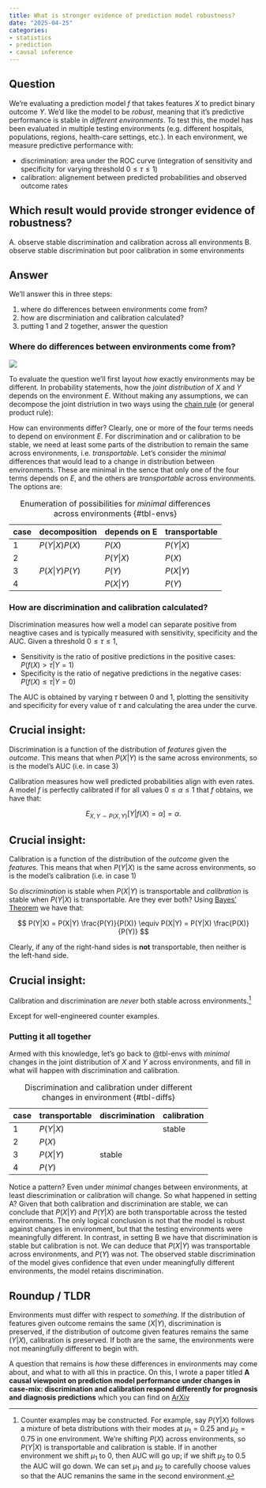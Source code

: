 ```yaml
---
title: What is stronger evidence of prediction model robustness?
date: "2025-04-25"
categories:
- statistics 
- prediction
- causal inference
---
```


## Question

We're evaluating a prediction model $f$ that takes features $X$ to predict binary outcome $Y$.
We'd like the model to be *robust*, meaning that it's predictive performance is stable in *different environments*.
To test this, the model has been evaluated in multiple testing environments (e.g. different hospitals, populations, regions, health-care settings, etc.).
In each environment, we measure predictive performance with:

- discrimination: area under the ROC curve (integration of sensitivity and specificity for varying threshold $0 \leq \tau \leq 1$)
- calibration: alignement between predicted probabilities and observed outcome rates

:::{.callout-tip}


## Which result would provide stronger evidence of robustness?

A. observe stable discrimination and calibration across all environments
B. observe stable discrimination but poor calibration in some environments


:::

## Answer

We'll answer this in three steps:

1. where do differences between environments come from?
2. how are discrminiation and calibration calculated?
3. putting 1 and 2 together, answer the question

### Where do differences between environments come from?

![](min-transport.png)

To evaluate the question we'll first layout *how* exactly environments may be different. In probability statements, how the *joint distribution* of $X$ and $Y$ depends on the environment $E$.
Without making any assumptions, we can decompose the joint distriution in two ways using the [chain rule](https://en.wikipedia.org/wiki/Chain_rule_(probability)) (or general product rule):

\begin{align*}
  P_E(X,Y) &= P_E(Y|X)P_E(X) \\
           &= P_E(X|Y)P_E(Y)
\end{align*}

How can environments differ? Clearly, one or more of the four terms needs to depend on environment $E$.
For discrimination and or calibration to be stable, we need at least some parts of the distribution to remain the same across environments, i.e. *transportable*.
Let's consider the *minimal* differences that would lead to a change in distribution between environments.
These are minimal in the sence that only one of the four terms depends on $E$, and the others are *transportable* across environments.
The options are:

| case | decomposition  | depends on E  | transportable |
|------|----------------|---------------|---------------|
| 1    | $P(Y|X)P(X)$   | $P(X)$        | $P(Y|X)$      |
| 2    |                | $P(Y|X)$      | $P(X)$        |
| 3    | $P(X|Y)P(Y)$   | $P(Y)$        | $P(X|Y)$      |
| 4    |                | $P(X|Y)$      | $P(Y)$        |

: Enumeration of possibilities for *minimal* differences across environments {#tbl-envs}


### How are discrimination and calibration calculated?

Discrimination measures how well a model can separate positive from neagtive cases and is typically measured with sensitivity, specificity and the AUC.
Given a threshold $0 \leq \tau \leq 1$,

  - Sensitivity is the ratio of positive predictions in the positive cases: $P(f(X) > \tau | Y=1)$
  - Specificity is the ratio of negative predictions in the negative cases: $P(f(X) \leq \tau | Y=0)$

The AUC is obtained by varying $\tau$ between 0 and 1, plotting the sensitivity and specificity for every value of $\tau$ and calculating the area under the curve.

:::{.callout-tip}

## Crucial insight:

Discrimination is a function of the distribution of *features* given the *outcome*.
This means that when $P(X|Y)$ is the same across environments, so is the model's AUC (i.e. in case 3)
:::

Calibration measures how well predicted probabilities align with even rates.
A model $f$ is perfectly calibrated if for all values $0 \leq \alpha \leq 1$ that $f$ obtains, we have that:

$$
  E_{X,Y \sim P(X,Y)}[Y|f(X)=\alpha]=\alpha.
$$

:::{.callout-tip}

## Crucial insight:

Calibration is a function of the distribution of the *outcome* given the *features*.
This means that when $P(Y|X)$ is the same across environments, so is the model's calibration (i.e. in case 1)
:::

So *discrimination* is stable when $P(X|Y)$ is transportable and *calibration* is stable when $P(Y|X)$ is transportable.
Are they ever both? Using [Bayes' Theorem](https://en.wikipedia.org/wiki/Bayes%27_theorem#Statement_of_theorem) we have that:

$$
P(Y|X) = P(X|Y) \frac{P(Y)}{P(X)} \equiv P(X|Y) = P(Y|X) \frac{P(X)}{P(Y)} 
$$

Clearly, if any of the right-hand sides is **not** transportable, then neither is the left-hand side.

:::{.callout-tip}

## Crucial insight:

Calibration and discrimination are *never* both stable across environments.[^1]

:::

Except for well-engineered counter examples.

[^1]: Counter examples may be constructed. For example, say $P(Y|X)$ follows a mixture of beta distributions with their modes at $\mu_1 = 0.25$ and $\mu_2 = 0.75$ in one environment. We're shifting $P(X)$ across environments, so $P(Y|X)$ is transportable and calibration is stable. If in another environment we shift $\mu_1$ to 0, then AUC will go up; if we shift $\mu_2$ to 0.5 the AUC will go down. We can set $\mu_1$ and $\mu_2$ to carefully choose values so that the AUC remanins the same in the second environment.

### Putting it all together

Armed with this knowledge, let's go back to @tbl-envs with *minimal* changes in the joint distribution of $X$ and $Y$ across environments, and fill in what will happen with discrimination and calibration.

| case | transportable | discrimination | calibration |
|------|---------------|----------------|-------------|
| 1    | $P(Y|X)$      | | stable      |         
| 2    | $P(X)$        | | |
| 3    | $P(X|Y)$      | stable | |
| 4    | $P(Y)$        | | |

: Discrimination and calibration under different changes in environment {#tbl-diffs}

Notice a pattern? Even under *minimal* changes between environments, at least diescrimination or calibration will change.
So what happened in setting A? Given that both calibration and discrimination are stable, we can conclude that $P(X|Y)$ and $P(Y|X)$ are both transportable across the tested environments. The only logical conclusion is not that the model is robust against changes in environment, but that the testing environments were meaningfully different.
In contrast, in setting B we have that discrimination is stable but calibration is not. We can deduce that $P(X|Y)$ was transportable across environments, and $P(Y)$ was not. The observed stable discrimination of the model gives confidence that even under meaningfully different environments, the model retains discrimination.

## Roundup / TLDR

Environments must differ with respect to *something*. If the distribution of features given outcome remains the same ($X|Y$), discrimination is preserved, if the distribution of outcome given features remains the same ($Y|X$), calibration is preserved. If both are the same, the environments were not meaningfully different to begin with.

A question that remains is *how* these differences in environments may come about, and what to with all this in practice.
On this, I wrote a paper titled **A causal viewpoint on prediction model performance under changes in case-mix: discrimination and calibration respond differently for prognosis and diagnosis predictions** which you can find on [ArXiv](https://arxiv.org/abs/2409.01444)

